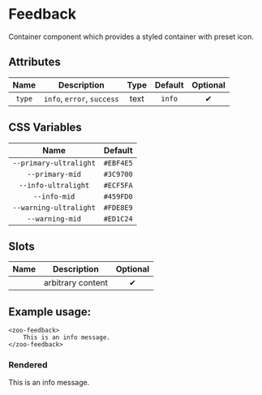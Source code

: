
<Meta title="Docs/Feedback"/>

# Feedback

Container component which provides a styled container with preset icon.

## Attributes
|   **Name**  |           **Description**              | **Type** | **Default** | **Optional** |
| :---------: | :-------------------------------------:|:--------:|:-----------:|:-----------:|
| `type`      | `info`, `error`, `success`             | text     |   `info`    |   ✔
## CSS Variables
|        **Name**        |   **Default**  |
| :--------------------: |:--------------:|
| `--primary-ultralight` |    `#EBF4E5`   |
| `--primary-mid`        |    `#3C9700`   |
| `--info-ultralight`    |    `#ECF5FA`   |
| `--info-mid`           |    `#459FD0`   |
| `--warning-ultralight` |    `#FDE8E9`   |
| `--warning-mid`        |    `#ED1C24`   |
## Slots
|     **Name**   |           **Description**          | **Optional** | 
| :------------: | :---------------------------------:|:-----------:|
|                | arbitrary content                  | ✔

## Example usage:
```
<zoo-feedback>
	This is an info message.
</zoo-feedback>
```
### Rendered
<zoo-feedback>This is an info message.</zoo-feedback>